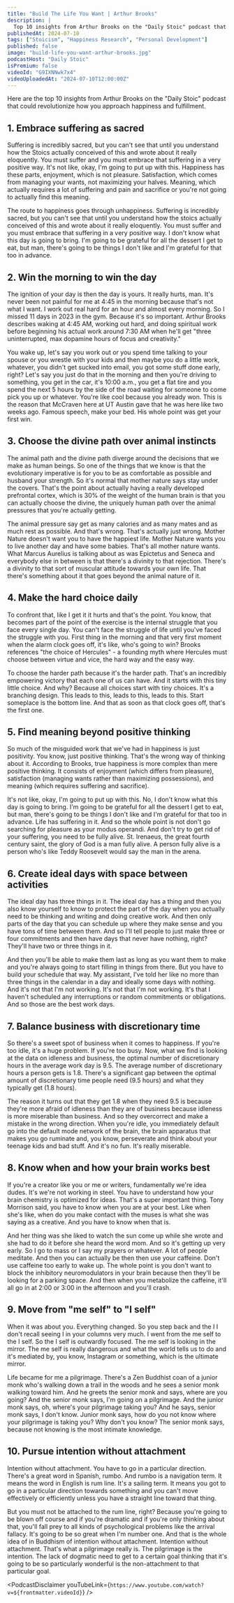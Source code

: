 ```yaml
---
title: "Build The Life You Want | Arthur Brooks"
description: |
  Top 10 insights from Arthur Brooks on the "Daily Stoic" podcast that could revolutionize how you approach happiness and fulfillment.
publishedAt: 2024-07-10
tags: ["Stoicism", "Happiness Research", "Personal Development"]
published: false
image: "build-life-you-want-arthur-brooks.jpg"
podcastHost: "Daily Stoic"
isPremium: false
videoId: "G9IXNNwk7x4"
videoUploadedAt: "2024-07-10T12:00:00Z"
---
```



<PodcastSummaryPageLayout frontmatter={frontmatter}>

Here are the top 10 insights from Arthur Brooks on the "Daily Stoic" podcast that could revolutionize how you approach happiness and fulfillment.

## 1. Embrace suffering as sacred

Suffering is incredibly sacred, but you can't see that until you understand how the Stoics actually conceived of this and wrote about it really eloquently. You must suffer and you must embrace that suffering in a very positive way. It's not like, okay, I'm going to put up with this. Happiness has these parts, enjoyment, which is not pleasure. Satisfaction, which comes from managing your wants, not maximizing your halves. Meaning, which actually requires a lot of suffering and pain and sacrifice or you're not going to actually find this meaning.

The route to happiness goes through unhappiness. Suffering is incredibly sacred, but you can't see that until you understand how the stoics actually conceived of this and wrote about it really eloquently. You must suffer and you must embrace that suffering in a very positive way. I don't know what this day is going to bring. I'm going to be grateful for all the dessert I get to eat, but man, there's going to be things I don't like and I'm grateful for that too in advance.

## 2. Win the morning to win the day

The ignition of your day is then the day is yours. It really hurts, man. It's never been not painful for me at 4:45 in the morning because that's not what I want. I work out real hard for an hour and almost every morning. So I missed 11 days in 2023 in the gym. Because it's so important. Arthur Brooks describes waking at 4:45 AM, working out hard, and doing spiritual work before beginning his actual work around 7:30 AM when he'll get "three uninterrupted, max dopamine hours of focus and creativity."

You wake up, let's say you work out or you spend time talking to your spouse or you wrestle with your kids and then maybe you do a little work, whatever, you didn't get sucked into email, you got some stuff done early, right? Let's say you just do that in the morning and then you're driving to something, you get in the car, it's 10:00 a.m., you get a flat tire and you spend the next 5 hours by the side of the road waiting for someone to come pick you up or whatever. You're like cool because you already won. This is the reason that McCraven here at UT Austin gave that he was here like two weeks ago. Famous speech, make your bed. His whole point was get your first win.

## 3. Choose the divine path over animal instincts

The animal path and the divine path diverge around the decisions that we make as human beings. So one of the things that we know is that the evolutionary imperative is for you to be as comfortable as possible and husband your strength. So it's normal that mother nature says stay under the covers. That's the point about actually having a really developed prefrontal cortex, which is 30% of the weight of the human brain is that you can actually choose the divine, the uniquely human path over the animal pressures that you're actually getting.

The animal pressure say get as many calories and as many mates and as much rest as possible. And that's wrong. That's actually just wrong. Mother Nature doesn't want you to have the happiest life. Mother Nature wants you to live another day and have some babies. That's all mother nature wants. What Marcus Aurelius is talking about as was Epictetus and Seneca and everybody else in between is that there's a divinity to that rejection. There's a divinity to that sort of muscular attitude towards your own life. That there's something about it that goes beyond the animal nature of it.

## 4. Make the hard choice daily

To confront that, like I get it it hurts and that's the point. You know, that becomes part of the point of the exercise is the internal struggle that you face every single day. You can't face the struggle of life until you've faced the struggle with you. First thing in the morning and that very first moment when the alarm clock goes off, it's like, who's going to win? Brooks references "the choice of Hercules" - a founding myth where Hercules must choose between virtue and vice, the hard way and the easy way.

To choose the harder path because it's the harder path. That's an incredibly empowering victory that each one of us can have. And it starts with this tiny little choice. And why? Because all choices start with tiny choices. It's a branching design. This leads to this, leads to this, leads to this. Start someplace is the bottom line. And that as soon as that clock goes off, that's the first one.

## 5. Find meaning beyond positive thinking

So much of the misguided work that we've had in happiness is just positivity. You know, just positive thinking. That's the wrong way of thinking about it. According to Brooks, true happiness is more complex than mere positive thinking. It consists of enjoyment (which differs from pleasure), satisfaction (managing wants rather than maximizing possessions), and meaning (which requires suffering and sacrifice).

It's not like, okay, I'm going to put up with this. No, I don't know what this day is going to bring. I'm going to be grateful for all the dessert I get to eat, but man, there's going to be things I don't like and I'm grateful for that too in advance. Life has suffering in it. And so the whole point is not don't go searching for pleasure as your modus operandi. And don't try to get rid of your suffering, you need to be fully alive. St. Irenaeus, the great fourth century saint, the glory of God is a man fully alive. A person fully alive is a person who's like Teddy Roosevelt would say the man in the arena.

## 6. Create ideal days with space between activities

The ideal day has three things in it. The ideal day has a thing and then you also know yourself to know to protect the part of the day when you actually need to be thinking and writing and doing creative work. And then only parts of the day that you can schedule up where they make sense and you have tons of time between them. And so I'll tell people to just make three or four commitments and then have days that never have nothing, right? They'll have two or three things in it.

And then you'll be able to make them last as long as you want them to make and you're always going to start filling in things from there. But you have to build your schedule that way. My assistant, I've told her like no more than three things in the calendar in a day and ideally some days with nothing. And it's not that I'm not working. It's not that I'm not working. It's that I haven't scheduled any interruptions or random commitments or obligations. And so those are the best work days.

## 7. Balance business with discretionary time

So there's a sweet spot of business when it comes to happiness. If you're too idle, it's a huge problem. If you're too busy. Now, what we find is looking at the data on idleness and business, the optimal number of discretionary hours in the average work day is 9.5. The average number of discretionary hours a person gets is 1.8. There's a significant gap between the optimal amount of discretionary time people need (9.5 hours) and what they typically get (1.8 hours).

The reason it turns out that they get 1.8 when they need 9.5 is because they're more afraid of idleness than they are of business because idleness is more miserable than business. And so they overcorrect and make a mistake in the wrong direction. When you're idle, you immediately default go into the default mode network of the brain, the brain apparatus that makes you go ruminate and, you know, perseverate and think about your teenage kids and bad stuff. And it's no fun. It's really miserable.

## 8. Know when and how your brain works best

If you're a creator like you or me or writers, fundamentally we're idea dudes. It's we're not working in steel. You have to understand how your brain chemistry is optimized for ideas. That's a super important thing. Tony Morrison said, you have to know when you are at your best. Like when she's like, when do you make contact with the muses is what she was saying as a creative. And you have to know when that is.

And her thing was she liked to watch the sun come up while she wrote and she had to do it before she heard the word mom. And so it's getting up very early. So I go to mass or I say my prayers or whatever. A lot of people meditate. And then you can actually be then then use your caffeine. Don't use caffeine too early to wake up. The whole point is you don't want to block the inhibitory neuromodulators in your brain because then they'll be looking for a parking space. And then when you metabolize the caffeine, it'll all go in at 2:00 or 3:00 in the afternoon and you'll crash.

## 9. Move from "me self" to "I self"

When it was about you. Everything changed. So you step back and the I I don't recall seeing I in your columns very much. I went from the me self to the I self. So the I self is outwardly focused. The me self is looking in the mirror. The me self is really dangerous and what the world tells us to do and it's mediated by, you know, Instagram or something, which is the ultimate mirror.

Life became for me a pilgrimage. There's a Zen Buddhist coan of a junior monk who's walking down a trail in the woods and he sees a senior monk walking toward him. And he greets the senior monk and says, where are you going? And the senior monk says, I'm going on a pilgrimage. And the junior monk says, oh, where's your pilgrimage taking you? And he says, senior monk says, I don't know. Junior monk says, how do you not know where your pilgrimage is taking you? Why don't you know? The senior monk says, because not knowing is the most intimate knowledge.

## 10. Pursue intention without attachment

Intention without attachment. You have to go in a particular direction. There's a great word in Spanish, rumbo. And rumbo is a navigation term. It means the word in English is rum line. It's a sailing term. It means you got to go in a particular direction towards something and you can't move effectively or efficiently unless you have a straight line toward that thing.

But you must not be attached to the rum line, right? Because you're going to be blown off course and if you're dramatic and if you're only thinking about that, you'll fall prey to all kinds of psychological problems like the arrival fallacy. It's going to be so great when I'm number one. And that is the whole idea of in Buddhism of intention without attachment. Intention without attachment. That's what a pilgrimage really is. The pilgrimage is the intention. The lack of dogmatic need to get to a certain goal thinking that it's going to be so particularly wonderful is the non-attachment to that particular goal.

<PodcastDisclaimer
  youTubeLink={`https://www.youtube.com/watch?v=${frontmatter.videoId}`}
/>

</PodcastSummaryPageLayout>
